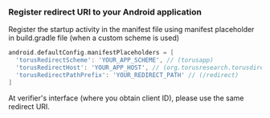 ### Register redirect URI to your Android application

Register the startup activity in the manifest file using manifest placeholder in
build.gradle file (when a custom scheme is used)

```groovy
android.defaultConfig.manifestPlaceholders = [
  'torusRedirectScheme': 'YOUR_APP_SCHEME', // (torusapp)
  'torusRedirectHost': 'YOUR_APP_HOST', // (org.torusresearch.torusdirectandroid)
  'torusRedirectPathPrefix': 'YOUR_REDIRECT_PATH' // (/redirect)
]
```

At verifier's interface (where you obtain client ID), please use the same
redirect URI.
